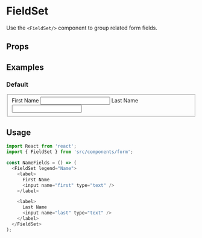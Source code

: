 
<Meta title="Form Controls|FieldSet" component={FieldSet} />

# FieldSet

Use the `<FieldSet/>` component to group related form fields.

## Props

<Props of={FieldSet} />

## Examples

### Default

<Preview>
  <FieldSet legend="Full Name">
    <label>
      First Name
      <input name="first" type="text"></input>
    </label>
    <label>
      Last Name
      <input name="last" type="text"></input>
    </label>
  </FieldSet>
</Preview>

## Usage

```js
import React from 'react';
import { FieldSet } from 'src/components/form';

const NameFields = () => (
  <FieldSet legend="Name">
    <label>
      First Name
      <input name="first" type="text" />
    </label>

    <label>
      Last Name
      <input name="last" type="text" />
    </label>
  </FieldSet>
);
```
